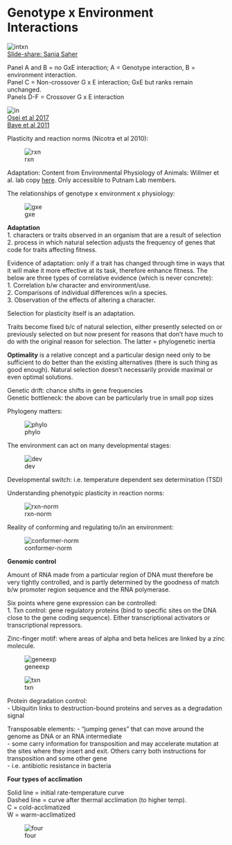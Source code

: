 # Genotype x Environment Interactions

![intxn](https://image.slidesharecdn.com/genotypeenvironmentinteraction-180407162138/95/genotype-environment-interaction-7-638.jpg?cb=1523118289)  
[Slide-share: Sania Saher](https://www.slideshare.net/SaniaSaher/genotype-environment-interaction-93194899)

Panel A and B = no GxE interaction; A = Genotype interaction, B = environment interaction.  
Panel C = Non-crossover G x E interaction; GxE but ranks remain unchanged.  
Panels D-F = Crossover G x E interaction

![in](https://www.intechopen.com/media/chapter/62376/media/F3.png)  
[Osei et al 2017](https://www.intechopen.com/books/recent-advances-in-tomato-breeding-and-production/genotype-environment-interaction-a-prerequisite-for-tomato-variety-development)  
[Baye et al 2011](https://www.ncbi.nlm.nih.gov/pmc/articles/PMC3108095/#R38)

Plasticity and reaction norms (Nicotra et al 2010):  

![rxn](https://ars.els-cdn.com/content/image/1-s2.0-S1360138510001986-gr1.jpg)

Adaptation: Content from Environmental Physiology of Animals: Willmer et al. lab copy [here](https://drive.google.com/drive/u/0/folders/1oV94QeIa_lDELfBGx3MmiYcWrxikD8Uk). Only accessible to Putnam Lab members. 

The relationships of genotype x environment x physiology:

![gxe](https://github.com/emmastrand/EmmaStrand_Notebook/blob/master/Comprehensive-Exams/Putnam-exam/GenxEnv.png?raw=true)

**Adaptation**   
1. characters or traits observed in an organism that are a result of selection  
2. process in which natural selection adjusts the frequency of genes that code for traits affecting fitness.

Evidence of adaptation: only if a trait has changed through time in ways that it will make it more effective at its task, therefore enhance fitness. The below are three types of correlative evidence (which is never concrete):  
1. Correlation b/w character and environment/use.  
2. Comparisons of individual differences w/in a species.  
3. Observation of the effects of altering a character.

Selection for plasticity itself is an adaptation.

Traits become fixed b/c of natural selection, either presently selected on or previously selected on but now present for reasons that don't have much to do with the original reason for selection. The latter = phylogenetic inertia

**Optimality** is a relative concept and a particular design need only to be sufficient to do better than the existing alternatives (there is such thing as good enough). Natural selection doesn't necessarily provide maximal or even optimal solutions.

Genetic drift: chance shifts in gene frequencies  
Genetic bottleneck: the above can be particularly true in small pop sizes

Phylogeny matters:

![phylo](https://github.com/emmastrand/EmmaStrand_Notebook/blob/master/Comprehensive-Exams/Putnam-exam/phylo-vs-env.png?raw=true)

The environment can act on many developmental stages:  

![dev](https://github.com/emmastrand/EmmaStrand_Notebook/blob/master/Comprehensive-Exams/Putnam-exam/developmental-plasticity.png?raw=true)

Developmental switch: i.e. temperature dependent sex determination (TSD)

Understanding phenotypic plasticity in reaction norms:

![rxn-norm](https://github.com/emmastrand/EmmaStrand_Notebook/blob/master/Comprehensive-Exams/Putnam-exam/rxn-norm.png?raw=true)

Reality of conforming and regulating to/in an environment:  

![conformer-norm](https://github.com/emmastrand/EmmaStrand_Notebook/blob/master/Comprehensive-Exams/Putnam-exam/conformer-norm.png?raw=true)

**Genomic control**

Amount of RNA made from a particular region of DNA must therefore be very tightly controlled, and is partly determined by the goodness of match b/w promoter region sequence and the RNA polymerase.

Six points where gene expression can be controlled:  
1. Txn control: gene regulatory proteins (bind to specific sites on the DNA close to the gene coding sequence). Either transcriptional activators or transcriptional repressors.

Zinc-finger motif: where areas of alpha and beta helices  are linked by a zinc molecule.

![geneexp](https://github.com/emmastrand/EmmaStrand_Notebook/blob/master/Comprehensive-Exams/Putnam-exam/geneexp-control.png?raw=true)

![txn](https://github.com/emmastrand/EmmaStrand_Notebook/blob/master/Comprehensive-Exams/Putnam-exam/txn-control.png?raw=true)

Protein degradation control:  
- Ubiquitin links to destruction-bound proteins and serves as a degradation signal

Transposable elements:
- "jumping genes" that can move around the genome as DNA or an RNA intermediate  
- some carry information for transposition and may accelerate mutation at the sites where they insert and exit. Others carry both instructions for transposition and some other gene  
- i.e. antibiotic resistance in bacteria

**Four types of acclimation** 

Solid line = initial rate-temperature curve  
Dashed line = curve after thermal acclimation (to higher temp).  
C = cold-acclimatized  
W = warm-acclimatized

![four](https://github.com/emmastrand/EmmaStrand_Notebook/blob/master/Comprehensive-Exams/Putnam-exam/four-acclimation.png?raw=true)
